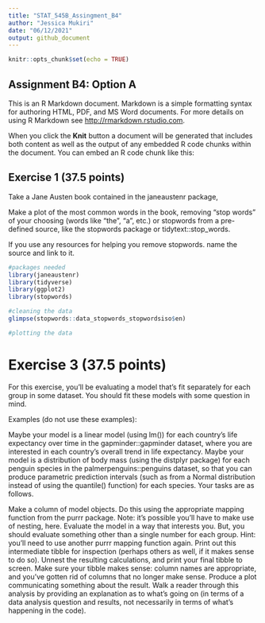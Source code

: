 ```yaml
---
title: "STAT_545B_Assingment_B4"
author: "Jessica Mukiri"
date: "06/12/2021"
output: github_document
---
```


```r
knitr::opts_chunk$set(echo = TRUE)
```

## Assignment B4: Option A

This is an R Markdown document. Markdown is a simple formatting syntax for authoring HTML, PDF, and MS Word documents. For more details on using R Markdown see <http://rmarkdown.rstudio.com>.

When you click the **Knit** button a document will be generated that includes both content as well as the output of any embedded R code chunks within the document. You can embed an R code chunk like this:


## Exercise 1 (37.5 points)

Take a Jane Austen book contained in the janeaustenr package, 

Make a plot of the most common words in the book, removing “stop words” of your choosing (words like “the”, “a”, etc.) or stopwords from a pre-defined source, like the stopwords package or tidytext::stop_words.

If you use any resources for helping you remove stopwords. name the source and link to it.

```r
#packages needed
library(janeaustenr)
library(tidyverse)
library(ggplot2)
library(stopwords)

```


```r
#cleaning the data
glimpse(stopwords::data_stopwords_stopwordsiso$en)

```


```r
#plotting the data
```


# Exercise 3 (37.5 points)

For this exercise, you’ll be evaluating a model that’s fit separately for each group in some dataset. You should fit these models with some question in mind.

Examples (do not use these examples):

Maybe your model is a linear model (using lm()) for each country’s life expectancy over time in the gapminder::gapminder dataset, where you are interested in each country’s overall trend in life expectancy.
Maybe your model is a distribution of body mass (using the distplyr package) for each penguin species in the palmerpenguins::penguins dataset, so that you can produce parametric prediction intervals (such as from a Normal distribution instead of using the quantile() function) for each species.
Your tasks are as follows.

Make a column of model objects. Do this using the appropriate mapping function from the purrr package. Note: it’s possible you’ll have to make use of nesting, here.
Evaluate the model in a way that interests you. But, you should evaluate something other than a single number for each group. Hint: you’ll need to use another purrr mapping function again.
Print out this intermediate tibble for inspection (perhaps others as well, if it makes sense to do so).
Unnest the resulting calculations, and print your final tibble to screen. Make sure your tibble makes sense: column names are appropriate, and you’ve gotten rid of columns that no longer make sense.
Produce a plot communicating something about the result.
Walk a reader through this analysis by providing an explanation as to what’s going on (in terms of a data analysis question and results, not necessarily in terms of what’s happening in the code).



```r

```


